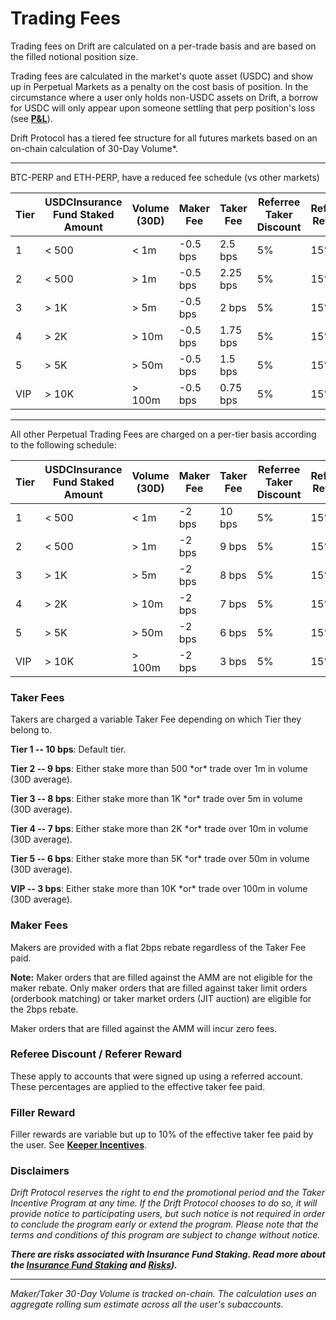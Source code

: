 # Trading Fees

Trading fees on Drift are calculated on a per-trade basis and are based on the filled notional position size.

Trading fees are calculated in the market's quote asset (USDC) and show up in Perpetual Markets as a penalty on the cost basis of position. In the circumstance where a user only holds non-USDC assets on Drift, a borrow for USDC will only appear upon someone settling that perp position's loss (see [**P&L**](/profit-loss/profit-loss-intro)).

Drift Protocol has a tiered fee structure for all futures markets based on an on-chain calculation of 30-Day Volume\*.

---

BTC-PERP and ETH-PERP, have a reduced fee schedule (vs other markets)

| **Tier** | **USDCInsurance Fund Staked Amount** | **Volume (30D)** | **Maker Fee** | **Taker Fee** | **Referree Taker Discount** | **Referrer Reward** | **Filler Reward**  |
| -------- | ----------------------------------------- | ---------------- | ------------- | ------------- | --------------------------- | ------------------- | ------------------ |
| 1        | < 500                                     | < 1m             | -0.5 bps        | 2.5 bps        | 5%                          | 15%                 | 10%\*              |
| 2        | < 500                                     | > 1m             | -0.5 bps        | 2.25 bps         | 5%                          | 15%                 | 10%\*              |
| 3        | > 1K                                      | > 5m             | -0.5 bps        | 2 bps         | 5%                          | 15%                 | 10%\*              |
| 4        | > 2K                                      | > 10m            | -0.5 bps        | 1.75 bps         | 5%                          | 15%                 | 10%\*              |
| 5        | > 5K                                      | > 50m            | -0.5 bps        | 1.5 bps         | 5%                          | 15%                 | 10%\*              |
| VIP      | > 10K                                     | > 100m           | -0.5 bps        | 0.75 bps         | 5%                          | 15%                 | 10%\*              |


---

All other Perpetual Trading Fees are charged on a per-tier basis according to the following schedule:

| **Tier** | **USDCInsurance Fund Staked Amount** | **Volume (30D)** | **Maker Fee** | **Taker Fee** | **Referree Taker Discount** | **Referrer Reward** | **Filler Reward**  |
| -------- | ----------------------------------------- | ---------------- | ------------- | ------------- | --------------------------- | ------------------- | ------------------ |
| 1        | < 500                                     | < 1m       | -2 bps        | 10 bps        | 5%                          | 15%                 | 10%\*              |
| 2        | < 500                                     | > 1m             | -2 bps        | 9 bps         | 5%                          | 15%                 | 10%\*              |
| 3        | > 1K                                      | > 5m             | -2 bps        | 8 bps         | 5%                          | 15%                 | 10%\*              |
| 4        | > 2K                                      | > 10m            | -2 bps        | 7 bps         | 5%                          | 15%                 | 10%\*              |
| 5        | > 5K                                      | > 50m            | -2 bps        | 6 bps         | 5%                          | 15%                 | 10%\*              |
| VIP      | > 10K                                     | > 100m           | -2 bps        | 3 bps         | 5%                          | 15%                 | 10%\*              |

### Taker Fees

Takers are charged a variable Taker Fee depending on which Tier they belong to.

**Tier 1 -- 10 bps**: Default tier.

**Tier 2 -- 9 bps**: Either stake more than 500 *or\* trade over 1m in volume (30D average).

**Tier 3 -- 8 bps**: Either stake more than 1K *or\* trade over 5m in volume (30D average).

**Tier 4 -- 7 bps**: Either stake more than 2K *or\* trade over 10m in volume (30D average).

**Tier 5 -- 6 bps**: Either stake more than 5K *or\* trade over 50m in volume (30D average).

**VIP -- 3 bps**: Either stake more than 10K *or\* trade over 100m in volume (30D average).

### Maker Fees

Makers are provided with a flat 2bps rebate regardless of the Taker Fee paid.

**Note:** Maker orders that are filled against the AMM are not eligible for the maker rebate. Only maker orders that are filled against taker limit orders (orderbook matching) or taker market orders (JIT auction) are eligible for the 2bps rebate.

Maker orders that are filled against the AMM will incur zero fees. 

### **Referee Discount / Referer Reward**

These apply to accounts that were signed up using a referred account. These percentages are applied to the effective taker fee paid.

### Filler Reward

Filler rewards are variable but up to 10% of the effective taker fee paid by the user. See [**Keeper Incentives**](/about-v2/keeper-incentives).

### Disclaimers

_Drift Protocol reserves the right to end the promotional period and the Taker Incentive Program at any time. If the Drift Protocol chooses to do so, it will provide notice to participating users, but such notice is not required in order to conclude the program early or extend the program. Please note that the terms and conditions of this program are subject to change without notice._

**_There are risks associated with Insurance Fund Staking. Read more about the [Insurance Fund Staking](/insurance-fund/insurance-fund-staking) and [**Risks**](/security/risks))._**

---

_Maker/Taker 30-Day Volume is tracked on-chain. The calculation uses an aggregate rolling sum estimate across all the user's subaccounts._
